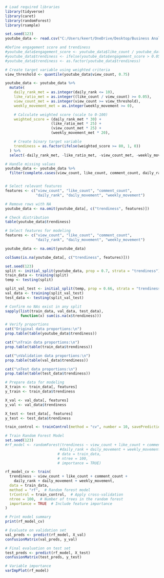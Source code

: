 ```{r}
# Load required libraries
library(tidyverse)
library(caret)
library(randomForest)
library(rsample)
```

```{r}
set.seed(123)
youtube_data <- read.csv("C:/Users/keert/OneDrive/Desktop/Business Analytics - Tutorials/trending_yt_videos_113_countries_cleaned.csv")
```

```{r}
#Define engagement score and trendiness
#youtube_data$engagement_score <- youtube_data$like_count / youtube_data$view_count
#youtube_data$trendiness <- ifelse(youtube_data$engagement_score > 0.05 & youtube_data$daily_movement > 0, 1, 0)
#youtube_data$trendiness <- as.factor(youtube_data$trendiness)
```

```{r}
# Create target variable using weighted criteria
view_threshold <- quantile(youtube_data$view_count, 0.75)

youtube_data <- youtube_data %>%
  mutate(
    daily_rank_met = as.integer(daily_rank <= 10),
    like_ratio_met = as.integer((like_count / view_count) >= 0.05),
    view_count_met = as.integer(view_count >= view_threshold),
    weekly_movement_met = as.integer(weekly_movement >= 0),

    # Calculate weighted score (scale to 0-100)
    weighted_score = (daily_rank_met * 30) + 
                     (like_ratio_met * 25) + 
                     (view_count_met * 25) + 
                     (weekly_movement_met * 20),

    # Create binary target variable
    trendiness = as.factor(ifelse(weighted_score >= 80, 1, 0))
  ) %>%
  select(-daily_rank_met, -like_ratio_met, -view_count_met, -weekly_movement_met)

# Handle missing values
youtube_data <- youtube_data %>%
  filter(complete.cases(view_count, like_count, comment_count, daily_rank))


# Select relevant features
features <- c("view_count", "like_count", "comment_count", 
              "daily_rank", "daily_movement", "weekly_movement")

# Remove rows with NA
youtube_data <- na.omit(youtube_data[, c("trendiness", features)])
```



```{r}
# Check distribution
table(youtube_data$trendiness)

# Select features for modeling
features <- c("view_count", "like_count", "comment_count", 
              "daily_rank", "daily_movement", "weekly_movement")

youtube_data <- na.omit(youtube_data)

colSums(is.na(youtube_data[, c("trendiness", features)]))
```

```{r}

set.seed(123)
split <- initial_split(youtube_data, prop = 0.7, strata = "trendiness")
train_data <- training(split)
temp <- testing(split)

split_val_test <- initial_split(temp, prop = 0.66, strata = "trendiness")  # 20/10 split
val_data <- training(split_val_test)
test_data <- testing(split_val_test)
```


```{r}


# Confirm no NAs exist in any split
sapply(list(train_data, val_data, test_data), 
       function(x) sum(is.na(x$trendiness)))
```


```{r}
# Verify proportions
cat("Original data proportions:\n")
prop.table(table(youtube_data$trendiness))

cat("\nTrain data proportions:\n")
prop.table(table(train_data$trendiness))

cat("\nValidation data proportions:\n")
prop.table(table(val_data$trendiness))

cat("\nTest data proportions:\n")
prop.table(table(test_data$trendiness))

```

```{r}
# Prepare data for modeling
X_train <- train_data[, features]
y_train <- train_data$trendiness

X_val <- val_data[, features]
y_val <- val_data$trendiness

X_test <- test_data[, features]
y_test <- test_data$trendiness

```

```{r}
train_control <- trainControl(method = "cv", number = 10, savePredictions = "all")
```


```{r}
# Train Random Forest Model
set.seed(123)
#rf_model <- randomForest(trendiness ~ view_count + like_count + comment_count + 
                         #daily_rank + daily_movement + weekly_movement,
                        # data = train_data, 
                        # ntree = 100,
                        # importance = TRUE)

rf_model_cv <- train(
  trendiness ~ view_count + like_count + comment_count + 
    daily_rank + daily_movement + weekly_movement, 
  data = train_data, 
  method = "rf",  # Random forest model
  trControl = train_control,  # Apply cross-validation
  ntree = 100,  # Number of trees in the random forest
  importance = TRUE  # Include feature importance
)

```

```{r}
# Print model summary
print(rf_model_cv)
```

```{r}
# Evaluate on validation set
val_preds <- predict(rf_model, X_val)
confusionMatrix(val_preds, y_val)
```

```{r}
# Final evaluation on test set
test_preds <- predict(rf_model, X_test)
confusionMatrix(test_preds, y_test)

```

```{r}
# Variable importance
varImpPlot(rf_model)
```

```{}
```
